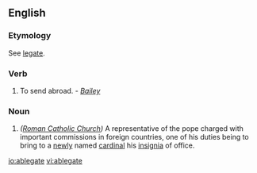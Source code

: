 ==English==

===Etymology===
{{L.}} {{term|ablegatus|tr=past participle of ''[[ablegare]]''; ''[[ab]]'' + ''[[legare]]''|to send with a commission}} See [[legate]].

===Verb===
{{en-verb|ablegat|es}}

# {{obsolete}} To send abroad.  - ''[[Bailey]]''

===Noun===
{{en-noun}}

# ''([[Roman Catholic Church]])'' A representative of the pope charged with important commissions in foreign countries, one of his duties being to bring to a [[newly]] named [[cardinal]] his [[insignia]] of office.

[[io:ablegate]]
[[vi:ablegate]]